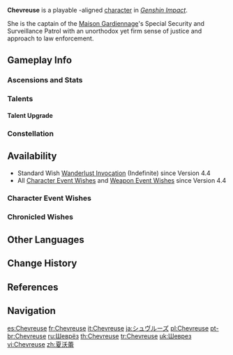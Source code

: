 {{CharacterTabs}}
{{About|the playable character|the [[Genius Invokation TCG]] Character Card|Chevreuse (Character Card)}}
{{Character Infobox
|image            = <gallery>
Chevreuse Card.png|Card
Character Chevreuse Full Wish.png|Wish
Character Chevreuse Game.png|In-Game
</gallery>

<!--Playable Character Information-->
|type             = Playable
|element          = Pyro
|quality          = 4
|weapon           = Polearm
|arkhe            = Ousia

<!--Character Information-->
|name             = Chevreuse
|birthday         = January 10th
|constellation    = Sclopetum Ensiferum
|region           = Fontaine
|affiliation      = Special Security and Surveillance Patrol
|dish             = Sin: The Kind that Doesn't Need to be Dealt With
|namecard         = Chevreuse: Type II
|obtain           = [[Wishes]]
|releaseDate      = 2024-01-09 18:00:00

<!--Titles-->
|title            = Executor of Justice
|title2           = Special Security and Surveillance Patrol Captain
|father           = Donatello
|mother           = Chevreuse's Mother

<!--Voice Actors, refer to [[Genshin Impact Wiki:Manual of Style]] for the references-->
|voiceEN          = [https://www.imdb.com/name/nm6949652/ Erica Lindbeck]<ref>YouTube: [https://youtu.be/Z1SK-G1B6rY Version 4.3 "Roses and Muskets" Trailer] (Video Description)</ref>
|voiceCN          =  [https://zh.moegirl.org.cn/潘丹妮 Pan Danni ({{zh|潘丹妮 }})]<ref>Bilibili: [https://www.bilibili.com/video/BV1GC4y1X77i {{zh|《原神》4.3版本PV：「蔷薇与铳枪」}}] (Video Description)</ref>
|voiceJP          = {{w|Shino Shimoji|Shimoji Shino ({{ja|下地紫野}})}}<ref>Twitter: [https://twitter.com/Genshin_7/status/1733095638697463855 JP VA Announcement]</ref>
|voiceKR          = [https://namu.wiki/w/채민지 Chae Min-ji ({{ko|채민지}})]<ref>Youtube: [https://youtu.be/14JTTsLx1-s {{ko|원신 &vert; 4.3 버전 특별 방송}}]</ref>
}}
'''Chevreuse''' is a playable {{Ousia}}-aligned {{Pyro}} [[character]] in ''[[Genshin Impact]]''.

She is the captain of the [[Maison Gardiennage]]'s Special Security and Surveillance Patrol with an unorthodox yet firm sense of justice and approach to law enforcement.

==Gameplay Info==
===Ascensions and Stats===
{{Character Ascensions and Stats}}

===Talents===
{{Talent Table}}

====Talent Upgrade====
{{Talent Upgrade}}

===Constellation===
{{Constellation Table}}

==Availability==
* Standard Wish [[Wanderlust Invocation]] (Indefinite) since Version 4.4
* All [[Character Event Wishes]] and [[Weapon Event Wishes]] since Version 4.4

===Character Event Wishes===
{{Featured}}
===Chronicled Wishes===
{{Featured|chronicled=1}}

==Other Languages==
{{Other Languages|default_hidden = 1
|en      = Chevreuse
|zhs     = 夏沃蕾
|zhs_rm  = Xiàwòlěi
|zht     = 夏沃蕾
|zht_rm  = Xiàwòlěi
|ja      = シュヴルーズ
|ja_rm   = Shuvuruuzu
|ko      = 슈브르즈
|es      = Chevreuse
|fr      = Chevreuse
|ru      = Шеврёз
|th      = Chevreuse
|vi      = Chevreuse
|de      = Chevreuse
|id      = Chevreuse
|pt      = Chevreuse
|tr      = Chevreuse
|it      = Chevreuse
}}

==Change History==
{{Change History|4.3|introduced=4.0}}

==References==
{{Reflist}}

==Navigation==
{{Character Navbox}}

[[es:Chevreuse]]
[[fr:Chevreuse]]
[[it:Chevreuse]]
[[ja:シュヴルーズ]]
[[pl:Chevreuse]]
[[pt-br:Chevreuse]]
[[ru:Шеврёз]]
[[th:Chevreuse]]
[[tr:Chevreuse]]
[[uk:Шеврез]]
[[vi:Chevreuse]]
[[zh:夏沃蕾]]